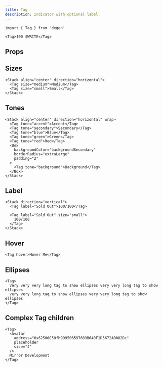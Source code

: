 ```yaml
---
title: Tag
description: Indicator with optional label.
---
```


```tsx
import { Tag } from 'degen'
```

```tsx live=true expand=true
<Tag>100 $WRITE</Tag>
```

## Props

<PropsTable sourceLink={sourceLink} types={types} />

## Sizes

```tsx live=true
<Stack align="center" direction="horizontal">
  <Tag size="medium">Medium</Tag>
  <Tag size="small">Small</Tag>
</Stack>
```

## Tones

```tsx live=true
<Stack align="center" direction="horizontal" wrap>
  <Tag tone="accent">Accent</Tag>
  <Tag tone="secondary">Secondary</Tag>
  <Tag tone="blue">Blue</Tag>
  <Tag tone="green">Green</Tag>
  <Tag tone="red">Red</Tag>
  <Box
    backgroundColor="backgroundSecondary"
    borderRadius="extraLarge"
    padding="2"
  >
    <Tag tone="background">Background</Tag>
  </Box>
</Stack>
```

## Label

```tsx live=true
<Stack direction="vertical">
  <Tag label="Sold Out">100/100</Tag>

  <Tag label="Sold Out" size="small">
    100/100
  </Tag>
</Stack>
```

## Hover

```tsx live=true
<Tag hover>Hover Me</Tag>
```

## Ellipses

```tsx live=true
<Tag>
  Very very very long tag to show ellipses very very long tag to show ellipses
  very very long tag to show ellipses very very long tag to show ellipses
</Tag>
```

## Complex Tag children

```tsx live=true
<Tag>
  <Avatar
    address="0x62500C50fh999506597609B640F1D3672A0082Dc"
    placeholder
    size="4"
  />
  Mirror Development
</Tag>
```
